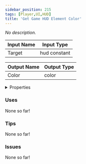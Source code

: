 ```yaml
---
sidebar_position: 215
tags: [Player,UI,HUD]
title: 'Get Game HUD Element Color'
---
```


*No description.*






<EsbSvg />

| Input Name | Input Type |
|-----------|-----------|
| Target | hud constant |

| Output Name | Output Type |
|-----------|-----------|
| Color | color |


<details>
  <summary>Properties</summary>
  <div>
    <div>
    <table>
      <thead>
        <tr>
          <th>Is beta required?</th>
          <th>❌</th>
        </tr>
        <tr>
          <th>Is this chip a trolling risk?</th>
          <th>❌</th>
        </tr>
        <tr>
          <th>Is this chip a role assignment risk?</th>
          <th>❌</th>
        </tr>
        <tr>
          <th>Chip UUID</th>
          <th>119d2860-e05c-4140-ba5f-c24139b78652</th>
        </tr>
      </thead>
    </table>
    </div>
  </div>
</details>

### Uses

None so far!

### Tips

None so far!

### Issues

None so far!
